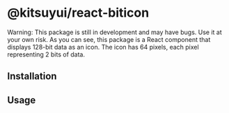 # @kitsuyui/react-biticon



<Meta title="Base/Biticon/Introduction" />
<Canvas of={SimpleStories.Default} />

Warning: This package is still in development and may have bugs. Use it at your own risk.
As you can see, this package is a React component that displays 128-bit data as an icon.
The icon has 64 pixels, each pixel representing 2 bits of data.

## Installation

## Usage
